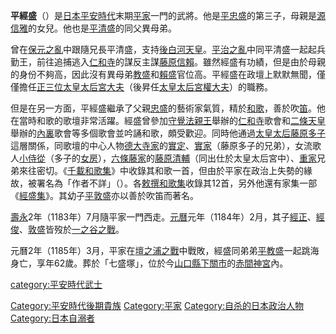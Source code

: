 {{japanese|image=Taira no tsunemori.jpg|japanese=平 経盛|kana=たいら の つねもり|romaji=Taira no Tsunemori|舊寫=平 經盛}}
'''平經盛'''（{{bd|1124年|（[[天治|天治]]元年）|1185年|4月25日（[[文治|文治]]元年3月24日）|}}）是[[日本|日本]][[平安時代|平安時代]]末期[[平家|平家]]一門的武將。他是[[平忠盛|平忠盛]]的第三子，母親是[[源信雅|源信雅]]的女兒。他也是[[平清盛|平清盛]]的同父異母弟。

曾在[[保元之亂|保元之亂]]中跟隨兄長平清盛，支持[[後白河天皇|後白河天皇]]。[[平治之亂|平治之亂]]中同平清盛一起起兵勤王，前往追捕逃入[[仁和寺|仁和寺]]的謀反主謀[[藤原信賴|藤原信賴]]。雖然經盛有功績，但是由於母親的身份不夠高，因此沒有異母弟[[平教盛|教盛]]和[[平賴盛|賴盛]]官位高。平經盛在政壇上默默無聞，僅僅擔任[[正三位|正三位]][[太皇太后宮大夫|太皇太后宮大夫]]（後昇任[[太皇太后宮權大夫|太皇太后宮權大夫]]）的職務。

但是在另一方面，平經盛繼承了父親[[平忠盛|忠盛]]的藝術家氣質，精於[[和歌|和歌]]，善於吹[[笛|笛]]。他在當時和歌的歌壇非常活躍。經盛曾參加[[守覺法親王|守覺法親王]]舉辦的[[仁和寺|仁和寺]]歌會和[[二條天皇|二條天皇]]舉辦的[[內裏|內裏]]歌會等多個歌會並吟誦和歌，頗受歡迎。同時他通過[[太皇太后|太皇太后]][[藤原多子|藤原多子]]這層關係，同歌壇的中心人物[[德大寺家|德大寺家]]的[[德大寺實定|實定]]、[[德大寺實家|實家]]（藤原多子的兄弟），女流歌人[[小侍從|小侍從]]（多子的[[女房|女房]]），[[六條藤家|六條藤家]]的[[藤原清輔|藤原清輔]]（同出仕於太皇太后宮中）、[[藤原重家|重家]]兄弟來往密切。《[[千載和歌集|千載和歌集]]》中收錄其和歌一首，但由於平家在政治上失勢的緣故，被署名為「作者不詳」（{{link-ja|よみ人しらず}}）。各[[敕撰和歌集|敕撰和歌集]]收錄其12首，另外他還有家集一部《[[經盛集|經盛集]]》。其幼子[[平敦盛|平敦盛]]亦以善於吹笛而著名。

[[壽永|壽永]]2年（1183年）7月隨平家一門西走。[[元曆|元曆]]元年（1184年）2月，其子[[平經正|經正]]、[[平經俊|經俊]]、[[平敦盛|敦盛]]皆歿於[[一之谷之戰|一之谷之戰]]。

元曆2年（1185年）3月，平家在[[壇之浦之戰|壇之浦之戰]]中戰敗，經盛同弟弟[[平教盛|平教盛]]一起跳海身亡，享年62歲。葬於「七盛塚」，位於今[[山口縣|山口縣]][[下關市|下關市]]的[[赤間神宮|赤間神宮]]內。

[[category:平安時代武士|category:平安時代武士]]
[[Category:平安時代後期貴族|Category:平安時代後期貴族]]
[[Category:平家|Category:平家]]
[[Category:自杀的日本政治人物|Category:自杀的日本政治人物]]
[[Category:日本自溺者|Category:日本自溺者]]